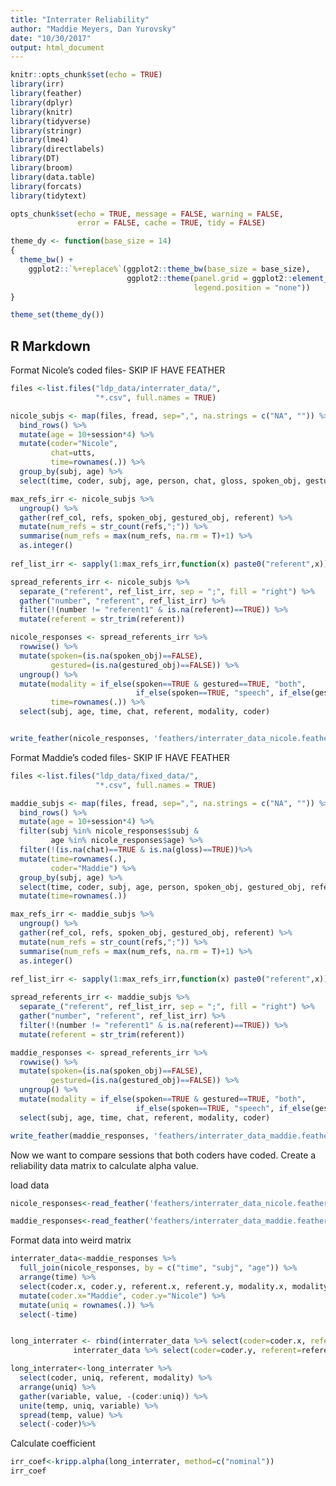 ```yaml
---
title: "Interrater Reliability"
author: "Maddie Meyers, Dan Yurovsky"
date: "10/30/2017"
output: html_document
---
```


```r
knitr::opts_chunk$set(echo = TRUE)
library(irr)
library(feather)
library(dplyr)
library(knitr)
library(tidyverse)
library(stringr) 
library(lme4)
library(directlabels)
library(DT)
library(broom)
library(data.table)
library(forcats)
library(tidytext)

opts_chunk$set(echo = TRUE, message = FALSE, warning = FALSE, 
               error = FALSE, cache = TRUE, tidy = FALSE)

theme_dy <- function(base_size = 14) 
{
  theme_bw() +   
    ggplot2::`%+replace%`(ggplot2::theme_bw(base_size = base_size),
                          ggplot2::theme(panel.grid = ggplot2::element_blank(), 
                                         legend.position = "none"))
}

theme_set(theme_dy())
```

## R Markdown

Format Nicole's coded files- SKIP IF HAVE FEATHER
```r
files <-list.files("ldp_data/interrater_data/", 
                   "*.csv", full.names = TRUE)

nicole_subjs <- map(files, fread, sep=",", na.strings = c("NA", "")) %>%
  bind_rows() %>%
  mutate(age = 10+session*4) %>%
  mutate(coder="Nicole",
         chat=utts,
         time=rownames(.)) %>%
  group_by(subj, age) %>%
  select(time, coder, subj, age, person, chat, gloss, spoken_obj, gestured_obj, referent) 

max_refs_irr <- nicole_subjs %>%
  ungroup() %>%
  gather(ref_col, refs, spoken_obj, gestured_obj, referent) %>%
  mutate(num_refs = str_count(refs,";")) %>%
  summarise(num_refs = max(num_refs, na.rm = T)+1) %>%
  as.integer()
  
ref_list_irr <- sapply(1:max_refs_irr,function(x) paste0("referent",x))

spread_referents_irr <- nicole_subjs %>%
  separate_("referent", ref_list_irr, sep = ";", fill = "right") %>%
  gather("number", "referent", ref_list_irr) %>%
  filter(!(number != "referent1" & is.na(referent)==TRUE)) %>%
  mutate(referent = str_trim(referent))

nicole_responses <- spread_referents_irr %>%
  rowwise() %>%
  mutate(spoken=(is.na(spoken_obj)==FALSE),
         gestured=(is.na(gestured_obj)==FALSE)) %>%
  ungroup() %>%
  mutate(modality = if_else(spoken==TRUE & gestured==TRUE, "both", 
                            if_else(spoken==TRUE, "speech", if_else(gestured==TRUE, "gesture", as.character(NA)))),
         time=rownames(.)) %>%
  select(subj, age, time, chat, referent, modality, coder)


write_feather(nicole_responses, 'feathers/interrater_data_nicole.feather')
```

Format Maddie's coded files- SKIP IF HAVE FEATHER
```r
files <-list.files("ldp_data/fixed_data/", 
                   "*.csv", full.names = TRUE)

maddie_subjs <- map(files, fread, sep=",", na.strings = c("NA", "")) %>%
  bind_rows() %>%
  mutate(age = 10+session*4) %>%
  filter(subj %in% nicole_responses$subj &
         age %in% nicole_responses$age) %>%
  filter(!(is.na(chat)==TRUE & is.na(gloss)==TRUE))%>%
  mutate(time=rownames(.),
         coder="Maddie") %>%
  group_by(subj, age) %>%
  select(time, coder, subj, age, person, spoken_obj, gestured_obj, referent, gloss, chat) %>%
  mutate(time=rownames(.))

max_refs_irr <- maddie_subjs %>%
  ungroup() %>%
  gather(ref_col, refs, spoken_obj, gestured_obj, referent) %>%
  mutate(num_refs = str_count(refs,";")) %>%
  summarise(num_refs = max(num_refs, na.rm = T)+1) %>%
  as.integer()
  
ref_list_irr <- sapply(1:max_refs_irr,function(x) paste0("referent",x))

spread_referents_irr <- maddie_subjs %>%
  separate_("referent", ref_list_irr, sep = ";", fill = "right") %>%
  gather("number", "referent", ref_list_irr) %>%
  filter(!(number != "referent1" & is.na(referent)==TRUE)) %>%
  mutate(referent = str_trim(referent))

maddie_responses <- spread_referents_irr %>%
  rowwise() %>%
  mutate(spoken=(is.na(spoken_obj)==FALSE),
         gestured=(is.na(gestured_obj)==FALSE)) %>%
  ungroup() %>%
  mutate(modality = if_else(spoken==TRUE & gestured==TRUE, "both", 
                            if_else(spoken==TRUE, "speech", if_else(gestured==TRUE, "gesture", as.character(NA))))) %>%
  select(subj, age, time, chat, referent, modality, coder)

write_feather(maddie_responses, 'feathers/interrater_data_maddie.feather')
```

Now we want to compare sessions that both coders have coded. Create a reliability data matrix to calculate alpha value.

load data
```r
nicole_responses<-read_feather('feathers/interrater_data_nicole.feather')

maddie_responses<-read_feather('feathers/interrater_data_maddie.feather') 
```

Format data into weird matrix
```r
interrater_data<-maddie_responses %>%
  full_join(nicole_responses, by = c("time", "subj", "age")) %>%
  arrange(time) %>%
  select(coder.x, coder.y, referent.x, referent.y, modality.x, modality.y, time) %>%
  mutate(coder.x="Maddie", coder.y="Nicole") %>%
  mutate(uniq = rownames(.)) %>%
  select(-time)


long_interrater <- rbind(interrater_data %>% select(coder=coder.x, referent=referent.x, modality=modality.x, uniq),
              interrater_data %>% select(coder=coder.y, referent=referent.y, modality=modality.y, uniq))

long_interrater<-long_interrater %>%
  select(coder, uniq, referent, modality) %>%
  arrange(uniq) %>%
  gather(variable, value, -(coder:uniq)) %>%
  unite(temp, uniq, variable) %>%
  spread(temp, value) %>%
  select(-coder)%>%

```

Calculate coefficient
```r
irr_coef<-kripp.alpha(long_interrater, method=c("nominal"))
irr_coef
```


